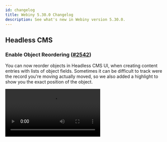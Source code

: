 ```yaml
---
id: changelog
title: Webiny 5.30.0 Changelog
description: See what's new in Webiny version 5.30.0.
---
```



## Headless CMS

### Enable Object Reordering ([#2542](https://github.com/webiny/webiny-js/pull/2542))

You can now reorder objects in Headless CMS UI, when creating content entries with lists of object fields. Sometimes it can be difficult to track were the record you're moving actually moved, so we also added a highlight to show you the exact position of the object.

<Video src={reorderObjects} />

## Page Builder

### "Click to Add" Elements ([#2534](https://github.com/webiny/webiny-js/pull/2534))

This PR fixes an existing feature that was broken some time during migration to `recoil` state management. The feature allows you to activate a dropzone, and then simply click an element in the sidebar to insert, without using drag&drop.

<Video src={clickToAdd} />

### Extract Editor Core ([#2536](https://github.com/webiny/webiny-js/pull/2536))

In preparation for some new features that we'll announce very soon, we had a need to reuse the core mechanics of our Page Editor and make it more abstract. This PR separates the core editor mechanics from any notion of a page, related events, plugins, and state. It is now possible to use this editor core, and develop custom editors which follow the same drag&drop mechanics, elements, element settings, but give it your own context, state, events, and even UI elements, all by using plugins 😎

Moreover, your custom editors can be mounted on any route you desire, and the "save", "go back", and similar behaviours are now entirely pluginable. If you're building a custom editor and would like to know more, please get in touch with us.

## Development

### New Projects Now Use Typescript 4.7.4 ([#2527](https://github.com/webiny/webiny-js/pull/2527))

We've upgraded Webiny to use Typescript 4.7.4. This change will only apply to the new projects created starting with version 5.30.0. Existing projects remain intact, and will work just fine.

### Amending the Infrastructure (Pulumi) Code Now Works as Expected ([#2516](https://github.com/webiny/webiny-js/pull/2516))

In case you missed it, with the [5.29.0](/docs/release-notes/5.29.0/changelog) release, we've introduced a new concept called [Pulumi Apps](/docs/release-notes/5.29.0/changelog#pulumi-infrastructure-code-replaced-with-pulumi-apps). From the changelog:

> The main purpose of a Pulumi app is to define and encapsulate Pulumi infrastructure code, and, equally important, have it easily shipped as part of every Webiny project, while still maintaining the full ability for the developer to perform further customizations to existing resources or even introduce new ones.

With this release, we've fixed a Pulumi Apps-related bug that would prevent users from amending the default infrastructure (Pulumi) code.

So, from now on, trying to do something like the following now will work as expected:

```ts apps/website/webiny.application.ts
import { createWebsiteApp } from "@webiny/serverless-cms-aws";

export default createWebsiteApp({
  pulumi: app => {
    app.resources.delivery.cloudfront.config.comment(
      "Let's update the distribution's description..."
    );
  }
});
```

### `webiny watch` Command - Redeploying Now Works Correctly ([#2538](https://github.com/webiny/webiny-js/pull/2538))

With the [5.29.0](/docs/release-notes/5.29.0/changelog) release, a regression was introduced to the [`webiny watch`](/docs/{version}/core-development-concepts/basics/watch-command) command.

Instead of redeploying the AWS Lambda function code once after a source code change has been applied, the command would redeploy it twice.

This has now been addressed.

### Set Common ENV Variables on all Lambda Functions ([#2540](https://github.com/webiny/webiny-js/pull/2540))

Often, we need to apply custom environment variables to all Lambda functions within a certain app. More often than not, it's the **API** app, containing all the business logic and Lambda functions. This is now possible using the following utility:

```ts apps/api/webiny.application.ts
import { createApiApp } from "@webiny/serverless-cms-aws";

export default createApiApp({
  pulumi(app) {
    app.setCommonLambdaEnvVariables({
      MY_CUSTOM_VAR: "any-value",
      OKTA_ISSUER: "dev-123",
      AUTH0_TENANT: "6352"
    });
  }
});
```

### Hook Into Any Pulumi Resource ([#2540](https://github.com/webiny/webiny-js/pull/2540))

We've added an ability to hook into any resource that is being instantiated as part of the Pulumi app. This allows you to target resources by type, and modify them. Using the `isResourceOfType` utility will give you perfect TS auto-complete, because it works as a type predicate.

```ts apps/api/webiny.application.ts
import * as aws from "@pulumi/aws";
import { createApiApp } from "@webiny/serverless-cms-aws";
import { isResourceOfType } from "@webiny/pulumi";

export default createApiApp({
  pulumi(app) {
    app.onResource(resource => {
      // Change the name of the Elasticsearch domain.
      if (isResourceOfType(resource, aws.elasticsearch.Domain)) {
        resource.config.domainName("my-new-name");
      }
      // Set a new timeout on all Lambda functions that are created as part of this Pulumi app.
      if (isResourceOfType(resource, aws.lambda.Function)) {
        resource.config.timeout(10000);
      }
    });
  }
});
```
